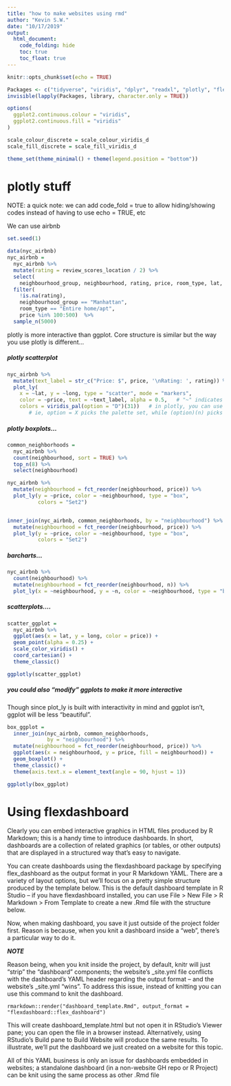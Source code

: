 ```yaml
---
title: "how to make websites using rmd"
author: "Kevin S.W."
date: "10/17/2019"
output: 
  html_document:
    code_folding: hide
    toc: true
    toc_float: true
---
```


```r
knitr::opts_chunk$set(echo = TRUE)

Packages <- c("tidyverse", "viridis", "dplyr", "readxl", "plotly", "flexdashboard", "p8105.datasets")
invisible(lapply(Packages, library, character.only = TRUE))

options(
  ggplot2.continuous.colour = "viridis",
  ggplot2.continuous.fill = "viridis"
)

scale_colour_discrete = scale_colour_viridis_d
scale_fill_discrete = scale_fill_viridis_d

theme_set(theme_minimal() + theme(legend.position = "bottom"))

```

# plotly stuff

NOTE: a quick note: we can add code_fold = true to allow hiding/showing codes instead of having to use echo = TRUE, etc

We can use airbnb

```r

set.seed(1)

data(nyc_airbnb)
nyc_airbnb = 
  nyc_airbnb %>% 
  mutate(rating = review_scores_location / 2) %>%
  select(
    neighbourhood_group, neighbourhood, rating, price, room_type, lat, long) %>%
  filter(
    !is.na(rating), 
    neighbourhood_group == "Manhattan",
    room_type == "Entire home/apt",
    price %in% 100:500)  %>% 
  sample_n(5000)

```

plotly is more interactive than ggplot. Core structure is similar but the way you use plotly is different...

##### plotly scatterplot

```r

nyc_airbnb %>%
  mutate(text_label = str_c("Price: $", price, '\nRating: ', rating)) %>%  # concatenate stuff into the texts
  plot_ly(
    x = ~lat, y = ~long, type = "scatter", mode = "markers",
    color = ~price, text = ~text_label, alpha = 0.5,   # "~" indicates the "variable" you need for plotly
    colors = viridis_pal(option = "D")(31))   # in plotly, you can use viridis but you have to specify things
       # ie, option = X picks the palette set, while (option)(n) picks n "different" colors


```

##### plotly boxplots...

```r

common_neighborhoods =
  nyc_airbnb %>% 
  count(neighbourhood, sort = TRUE) %>% 
  top_n(8) %>% 
  select(neighbourhood)

nyc_airbnb %>% 
  mutate(neighbourhood = fct_reorder(neighbourhood, price)) %>% 
  plot_ly(y = ~price, color = ~neighbourhood, type = "box",
          colors = "Set2")


inner_join(nyc_airbnb, common_neighborhoods, by = "neighbourhood") %>% 
  mutate(neighbourhood = fct_reorder(neighbourhood, price)) %>% 
  plot_ly(y = ~price, color = ~neighbourhood, type = "box",
          colors = "Set2")

```

##### barcharts...

```r

nyc_airbnb %>% 
  count(neighbourhood) %>% 
  mutate(neighbourhood = fct_reorder(neighbourhood, n)) %>% 
  plot_ly(x = ~neighbourhood, y = ~n, color = ~neighbourhood, type = "bar")

```

##### scatterplots....

```r

scatter_ggplot = 
  nyc_airbnb %>%
  ggplot(aes(x = lat, y = long, color = price)) +
  geom_point(alpha = 0.25) +
  scale_color_viridis() +
  coord_cartesian() +
  theme_classic()

ggplotly(scatter_ggplot)

```

##### you could also "modify" ggplots to make it more interactive

Though since plot_ly is built with interactivity in mind and ggplot isn't, ggplot will be less "beautiful". 

```r

box_ggplot = 
  inner_join(nyc_airbnb, common_neighborhoods,
             by = "neighbourhood") %>% 
  mutate(neighbourhood = fct_reorder(neighbourhood, price)) %>% 
  ggplot(aes(x = neighbourhood, y = price, fill = neighbourhood)) +
  geom_boxplot() +
  theme_classic() + 
  theme(axis.text.x = element_text(angle = 90, hjust = 1))

ggplotly(box_ggplot)

```

# Using flexdashboard

Clearly you can embed interactive graphics in HTML files produced by R Markdown; this is a handy time to introduce dashboards. In short, dashboards are a collection of related graphics (or tables, or other outputs) that are displayed in a structured way that’s easy to navigate.

You can create dashboards using the flexdashboard package by specifying flex_dashboard as the output format in your R Markdown YAML. There are a variety of layout options, but we’ll focus on a pretty simple structure produced by the template below. This is the default dashboard template in R Studio – if you have flexdashboard installed, you can use File > New File > R Markdown > From Template to create a new .Rmd file with the structure below.

Now, when making dashboard, you save it just outside of the project folder first. Reason is because, when you knit a dashboard inside a "web", there's a particular way to do it.

***NOTE***

Reason being, when you knit inside the project, by default, knitr will just "strip" the "dashboard" components; the website’s _site.yml file conflicts with the dashboard’s YAML header regarding the output format – and the website’s _site.yml “wins”. To address this issue, instead of knitting you can use this command to knit the dashboard.

`rmarkdown::render("dashboard_template.Rmd", output_format = "flexdashboard::flex_dashboard")`

This will create dashboard_template.html but not open it in RStudio’s Viewer pane; you can open the file in a browser instead. Alternatively, using RStudio’s Build pane to Build Website will produce the same results. To illustrate, we’ll put the dashboard we just created on a website for this topic.

All of this YAML business is only an issue for dashboards embedded in websites; a standalone dashboard (in a non-website GH repo or R Project) can be knit using the same process as other .Rmd file
